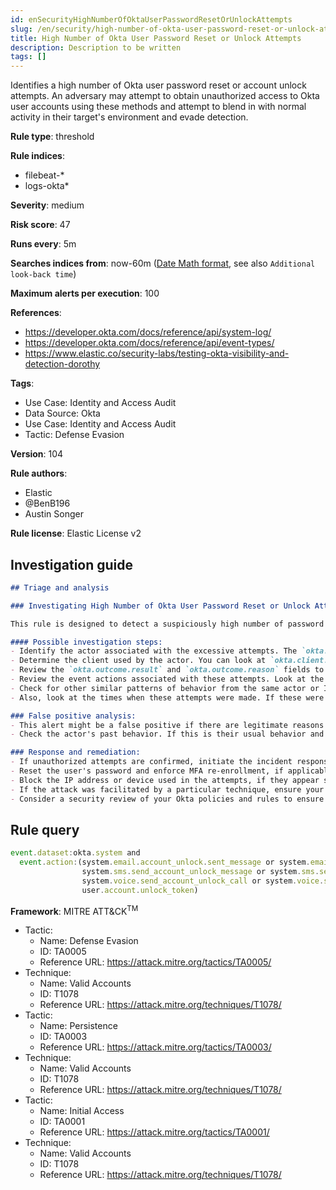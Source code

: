```yaml
---
id: enSecurityHighNumberOfOktaUserPasswordResetOrUnlockAttempts
slug: /en/security/high-number-of-okta-user-password-reset-or-unlock-attempts
title: High Number of Okta User Password Reset or Unlock Attempts
description: Description to be written
tags: []
---
```


<div id="high-number-of-okta-user-password-reset-or-unlock-attempts"></div>

Identifies a high number of Okta user password reset or account unlock attempts. An adversary may attempt to obtain unauthorized access to Okta user accounts using these methods and attempt to blend in with normal activity in their target's environment and evade detection.

**Rule type**: threshold

**Rule indices**: 

* filebeat-*
* logs-okta*

**Severity**: medium

**Risk score**: 47

**Runs every**: 5m

**Searches indices from**: now-60m ([Date Math format](((ref))/common-options.html#date-math), see also <DocLink id="enSecurityRulesUiCreate" section="set-the-rules-schedule">`Additional look-back time`</DocLink>)

**Maximum alerts per execution**: 100

**References**: 

* https://developer.okta.com/docs/reference/api/system-log/
* https://developer.okta.com/docs/reference/api/event-types/
* https://www.elastic.co/security-labs/testing-okta-visibility-and-detection-dorothy

**Tags**: 

* Use Case: Identity and Access Audit
* Data Source: Okta
* Use Case: Identity and Access Audit
* Tactic: Defense Evasion

**Version**: 104

**Rule authors**: 

* Elastic
* @BenB196
* Austin Songer

**Rule license**: Elastic License v2

## Investigation guide

```markdown
## Triage and analysis

### Investigating High Number of Okta User Password Reset or Unlock Attempts

This rule is designed to detect a suspiciously high number of password reset or account unlock attempts in Okta. Excessive password resets or account unlocks can be indicative of an attacker's attempt to gain unauthorized access to an account.

#### Possible investigation steps:
- Identify the actor associated with the excessive attempts. The `okta.actor.alternate_id` field can be used for this purpose.
- Determine the client used by the actor. You can look at `okta.client.device`, `okta.client.ip`, `okta.client.user_agent.raw_user_agent`, `okta.client.ip_chain.ip`, and `okta.client.geographical_context`.
- Review the `okta.outcome.result` and `okta.outcome.reason` fields to understand the outcome of the password reset or unlock attempts.
- Review the event actions associated with these attempts. Look at the `event.action` field and filter for actions related to password reset and account unlock attempts.
- Check for other similar patterns of behavior from the same actor or IP address. If there is a high number of failed login attempts before the password reset or unlock attempts, this may suggest a brute force attack.
- Also, look at the times when these attempts were made. If these were made during off-hours, it could further suggest an adversary's activity.

### False positive analysis:
- This alert might be a false positive if there are legitimate reasons for a high number of password reset or unlock attempts. This could be due to the user forgetting their password or account lockouts due to too many incorrect attempts.
- Check the actor's past behavior. If this is their usual behavior and they have a valid reason for it, then it might be a false positive.

### Response and remediation:
- If unauthorized attempts are confirmed, initiate the incident response process.
- Reset the user's password and enforce MFA re-enrollment, if applicable.
- Block the IP address or device used in the attempts, if they appear suspicious.
- If the attack was facilitated by a particular technique, ensure your systems are patched or configured to prevent such techniques.
- Consider a security review of your Okta policies and rules to ensure they follow security best practices.
```

## Rule query

```js
event.dataset:okta.system and
  event.action:(system.email.account_unlock.sent_message or system.email.password_reset.sent_message or
                system.sms.send_account_unlock_message or system.sms.send_password_reset_message or
                system.voice.send_account_unlock_call or system.voice.send_password_reset_call or
                user.account.unlock_token)

```

**Framework**: MITRE ATT&CK<sup>TM</sup>

* Tactic:
    * Name: Defense Evasion
    * ID: TA0005
    * Reference URL: https://attack.mitre.org/tactics/TA0005/
* Technique:
    * Name: Valid Accounts
    * ID: T1078
    * Reference URL: https://attack.mitre.org/techniques/T1078/
* Tactic:
    * Name: Persistence
    * ID: TA0003
    * Reference URL: https://attack.mitre.org/tactics/TA0003/
* Technique:
    * Name: Valid Accounts
    * ID: T1078
    * Reference URL: https://attack.mitre.org/techniques/T1078/
* Tactic:
    * Name: Initial Access
    * ID: TA0001
    * Reference URL: https://attack.mitre.org/tactics/TA0001/
* Technique:
    * Name: Valid Accounts
    * ID: T1078
    * Reference URL: https://attack.mitre.org/techniques/T1078/

